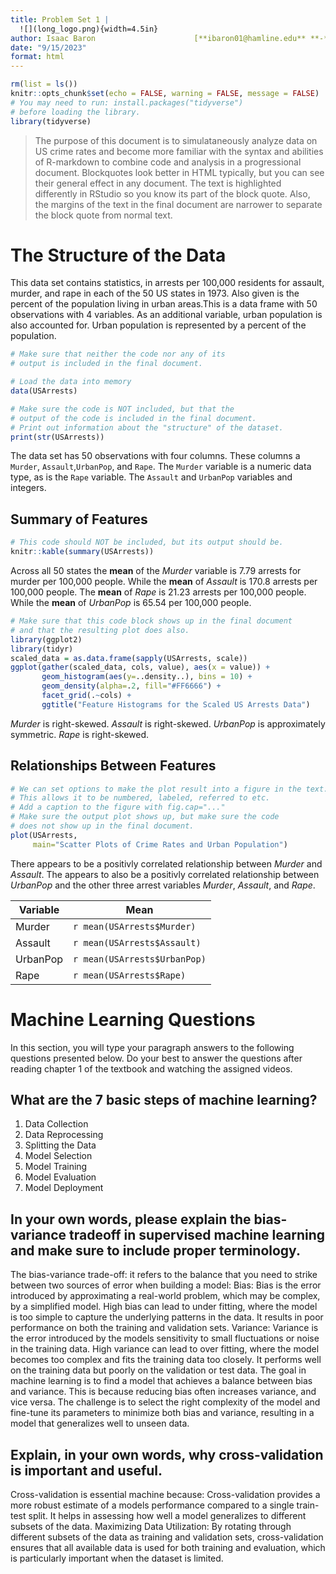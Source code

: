 ```yaml
---
title: Problem Set 1 |
  ![](long_logo.png){width=4.5in}  
author: Isaac Baron                      [**ibaron01@hamline.edu** **-** **Student** ]
date: "9/15/2023"
format: html
---
```


```{=html}
<!-- 
In markdown, the dashes, brackets and exclamation points marking the beginning
and end of this block of text represent comments. They will not be included as
text or as code in the document you generate. This can be a handy way to leave
yourself, teammates, coworkers, etc. important information that travels with the
document without becoming part of the final output. I will use these comment
blocks to provide directions to you in this assignment.
-->
```
```r
rm(list = ls())
knitr::opts_chunk$set(echo = FALSE, warning = FALSE, message = FALSE)
# You may need to run: install.packages("tidyverse")
# before loading the library.
library(tidyverse)
```

```{=html}
<!-- The paragraph below is written as a "block quote" as a sort
     sort of abstract for the document.
-->
```
> The purpose of this document is to simulataneously analyze data on US crime rates and become more familiar with the syntax and abilities of R-markdown to combine code and analysis in a progressional document. Blockquotes look better in HTML typically, but you can see their general effect in any document. The text is highlighted differently in RStudio so you know its part of the block quote. Also, the margins of the text in the final document are narrower to separate the block quote from normal text.

# The Structure of the Data

```{=html}
<!-- You are going to discuss the data we are about to analyze.
  * In the lower-right pane of RStudio, click on the Help tab.
    In the help tab search box, type in USArrests and hit enter.
    Read the provided help file.
  * Write a short paragraph discussing what the data set is about.
-->
```
This data set contains statistics, in arrests per 100,000 residents for assault, murder, and rape in each of the 50 US states in 1973. Also given is the percent of the population living in urban areas.This is a data frame with 50 observations with 4 variables. As an additional variable, urban population is also accounted for. Urban population is represented by a percent of the population.

```r
# Make sure that neither the code nor any of its
# output is included in the final document.

# Load the data into memory
data(USArrests)
```

```r
# Make sure the code is NOT included, but that the
# output of the code is included in the final document.
# Print out information about the "structure" of the dataset.
print(str(USArrests))
```

```{=html}
<!-- Write a paragraph discussing the structure of the data such as:
* How many observations do we have?
* How many columns and what are they, how do we interpret their numbers?
* What kind of data types do we have for each column?
* Whenever you mention a column name, like "Assault", in your paragraph, surround the word with single back-ticks such as `Assault`. This will change the font for that word to monospace and make it look like code.
-->
```
The data set has 50 observations with four columns. These columns a `Murder`, `Assault`,`UrbanPop`, and `Rape`. The `Murder` variable is a numeric data type, as is the `Rape` variable. The `Assault` and `UrbanPop` variables and integers.

## Summary of Features

```r
# This code should NOT be included, but its output should be.
knitr::kable(summary(USArrests))
```

```{=html}
<!-- Discuss the summary.
* Quickly discuss the mean of each column and interpret the mean values
  based on the definition of the column in the help file.
* In this paragraph, each time you type a column name, like "Murder"
  surround it in single stars *Murder* so that it will be italicized.
* In this paragraph, each time you type the word "mean", surround it
  with double stars **mean** so it will be bolded.
-->
```
Across all 50 states the **mean** of the *Murder* variable is 7.79 arrests for murder per 100,000 people. While the **mean** of *Assault* is 170.8 arrests per 100,000 people. The **mean** of *Rape* is 21.23 arrests per 100,000 people. While the **mean** of *UrbanPop* is 65.54 per 100,000 people.

```r
# Make sure that this code block shows up in the final document
# and that the resulting plot does also.
library(ggplot2)
library(tidyr)
scaled_data = as.data.frame(sapply(USArrests, scale))
ggplot(gather(scaled_data, cols, value), aes(x = value)) + 
       geom_histogram(aes(y=..density..), bins = 10) + 
       geom_density(alpha=.2, fill="#FF6666") +
       facet_grid(.~cols) +
       ggtitle("Feature Histograms for the Scaled US Arrests Data")
```

```{=html}
<!-- Scaling the data centered the features at zero
and allows features to deviate above and below.  Write
a paragraph describing whether you see any slight skew 
in the distributions of the features and include it below
-->
```
*Murder* is right-skewed. *Assault* is right-skewed. *UrbanPop* is approximately symmetric. *Rape* is right-skewed.

## Relationships Between Features

```r
# We can set options to make the plot result into a figure in the text.
# This allows it to be numbered, labeled, referred to etc.
# Add a caption to the figure with fig.cap="..."
# Make sure the output plot shows up, but make sure the code
# does not show up in the final document.
plot(USArrests,
     main="Scatter Plots of Crime Rates and Urban Population")
```

```{=html}
<!-- Write a paragraph describing whether you see any relationships
in terms of correlation between the features of the dataset. Do your
best to interpret any of these relationships and what they may or may
not mean.
-->
```
There appears to be a positivly correlated relationship between *Murder* and *Assault*. The appears to also be a positivly correlated relationship between *UrbanPop* and the other three arrest variables *Murder*, *Assault*, and *Rape*.

```{=html}
<!--
Finally, create a table of the mean values.
In markdown, we can specify tables using some basic
text formatting and it will be turned into a nice table.
For each feature, replace the ___ marks with inline R code,
you know the `r ` that will insert the mean value of each feature 
in the table. You can get the mean using,
mean(USArrests$Murder). For the remaining features, replace
the Murder part with the feature name as spelled in the dataset.
-->
```
| **Variable** | **Mean**                     |
|--------------|------------------------------|
| Murder       | `r mean(USArrests$Murder)`   |
| Assault      | `r mean(USArrests$Assault)`  |
| UrbanPop     | `r mean(USArrests$UrbanPop)` |
| Rape         | `r mean(USArrests$Rape)`     |

# Machine Learning Questions

In this section, you will type your paragraph answers to the following questions presented below. Do your best to answer the questions after reading chapter 1 of the textbook and watching the assigned videos.

## What are the 7 basic steps of machine learning?

1.  Data Collection
2.  Data Reprocessing
3.  Splitting the Data
4.  Model Selection
5.  Model Training
6.  Model Evaluation
7.  Model Deployment

## In your own words, please explain the bias-variance tradeoff in supervised machine learning and make sure to include proper terminology.

The bias-variance trade-off: it refers to the balance that you need to strike between two sources of error when building a model: Bias: Bias is the error introduced by approximating a real-world problem, which may be complex, by a simplified model. High bias can lead to under fitting, where the model is too simple to capture the underlying patterns in the data. It results in poor performance on both the training and validation sets. Variance: Variance is the error introduced by the models sensitivity to small fluctuations or noise in the training data. High variance can lead to over fitting, where the model becomes too complex and fits the training data too closely. It performs well on the training data but poorly on the validation or test data. The goal in machine learning is to find a model that achieves a balance between bias and variance. This is because reducing bias often increases variance, and vice versa. The challenge is to select the right complexity of the model and fine-tune its parameters to minimize both bias and variance, resulting in a model that generalizes well to unseen data.

## Explain, in your own words, why cross-validation is important and useful.

Cross-validation is essential machine because: Cross-validation provides a more robust estimate of a models performance compared to a single train-test split. It helps in assessing how well a model generalizes to different subsets of the data. Maximizing Data Utilization: By rotating through different subsets of the data as training and validation sets, cross-validation ensures that all available data is used for both training and evaluation, which is particularly important when the dataset is limited.
